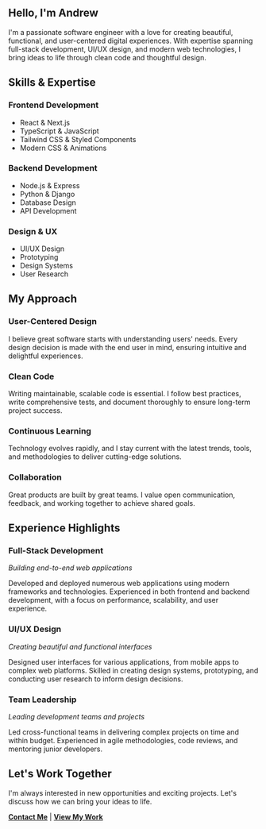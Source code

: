## Hello, I'm Andrew

I'm a passionate software engineer with a love for creating beautiful, functional, and user-centered digital experiences. With expertise spanning full-stack development, UI/UX design, and modern web technologies, I bring ideas to life through clean code and thoughtful design.

## Skills & Expertise

### Frontend Development
- React & Next.js
- TypeScript & JavaScript
- Tailwind CSS & Styled Components
- Modern CSS & Animations

### Backend Development
- Node.js & Express
- Python & Django
- Database Design
- API Development

### Design & UX
- UI/UX Design
- Prototyping
- Design Systems
- User Research

## My Approach

### User-Centered Design
I believe great software starts with understanding users' needs. Every design decision is made with the end user in mind, ensuring intuitive and delightful experiences.

### Clean Code
Writing maintainable, scalable code is essential. I follow best practices, write comprehensive tests, and document thoroughly to ensure long-term project success.

### Continuous Learning
Technology evolves rapidly, and I stay current with the latest trends, tools, and methodologies to deliver cutting-edge solutions.

### Collaboration
Great products are built by great teams. I value open communication, feedback, and working together to achieve shared goals.

## Experience Highlights

### Full-Stack Development
*Building end-to-end web applications*

Developed and deployed numerous web applications using modern frameworks and technologies. Experienced in both frontend and backend development, with a focus on performance, scalability, and user experience.

### UI/UX Design
*Creating beautiful and functional interfaces*

Designed user interfaces for various applications, from mobile apps to complex web platforms. Skilled in creating design systems, prototyping, and conducting user research to inform design decisions.

### Team Leadership
*Leading development teams and projects*

Led cross-functional teams in delivering complex projects on time and within budget. Experienced in agile methodologies, code reviews, and mentoring junior developers.

## Let's Work Together

I'm always interested in new opportunities and exciting projects. Let's discuss how we can bring your ideas to life.

**[Contact Me](#contact)** | **[View My Work](/projects)** 